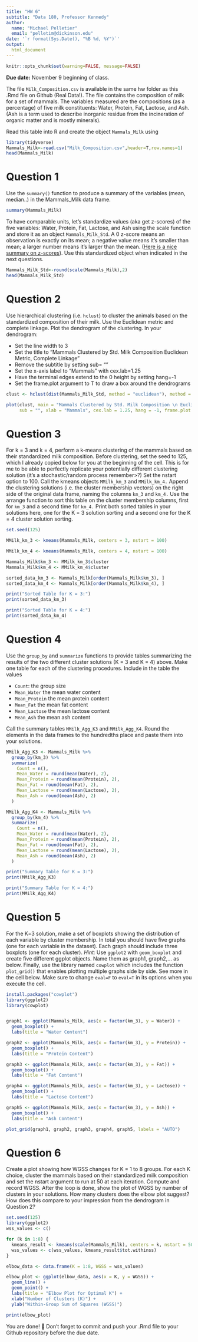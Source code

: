 ```yaml
---
title: "HW 6"
subtitle: "Data 180, Professor Kennedy"
author: 
  name: "Michael Pelletier"
  email: "pelletim@dickinson.edu"
date: '`r format(Sys.Date(), "%B %d, %Y")`'
output: 
  html_document
---
```


```r
knitr::opts_chunk$set(warning=FALSE, message=FALSE)
```

**Due date:** November 9 beginning of class.


The file `Milk_Composition.csv` is available in the same hw folder as this .Rmd file on Github (Real Data!). The file contains the composition of milk for a set of mammals. The variables measured are the compositions (as a percentage) of five milk constituents: Water, Protein, Fat, Lactose, and Ash. (Ash is a term used to describe inorganic residue from the incineration of organic matter and is mostly minerals).

Read this table into R and create the object `Mammals_Milk` using

```r
library(tidyverse)
Mammals_Milk<-read.csv("Milk_Composition.csv",header=T,row.names=1)
head(Mammals_Milk)
```

# Question 1
Use the `summary()` function to produce a summary of the variables (mean, median..) in the Mammals_Milk data frame.

```r
summary(Mammals_Milk)
```

To have comparable units, let's standardize values (aka get z-scores) of the five variables: Water, Protein, Fat, Lactose, and Ash using the scale function and store it as an object `Mammals_Milk_Std`. A 0 z-score means an observation is exactly on its mean; a negative value means it's smaller than mean; a larger number means it's larger than the mean. ([Here is a nice summary on z-scores](https://www.simplypsychology.org/z-score.html)). Use this standardized object when indicated in the next questions. 

```r
Mammals_Milk_Std<-round(scale(Mammals_Milk),2)
head(Mammals_Milk_Std)
```
# Question 2
Use hierarchical clustering (i.e. `hclust`) to cluster the animals based on the standardized composition of their milk. Use the Euclidean metric and complete linkage. Plot the dendrogram of the clustering. In your dendrogram: 

*	Set the line width to 3
*	Set the title to “Mammals Clustered by Std. Milk Composition \n Euclidean Metric, Complete Linkage”
*	Remove the subtitle by setting sub= ""
*	Set the x-axis label to “Mammals” with cex.lab=1.25
*	Have the terminal edges extend to the 0 height by setting hang=-1
*	Set the frame.plot argument to T to draw a box around the dendrograms

```r
clust <- hclust(dist(Mammals_Milk_Std, method = "euclidean"), method = "complete")

plot(clust, main = "Mammals Clustered by Std. Milk Composition \n Euclidean Metric, Complete Linkage",
     sub = "", xlab = "Mammals", cex.lab = 1.25, hang = -1, frame.plot = TRUE, lwd = 3)

```

# Question 3
For k = 3 and k = 4, perform a k-means clustering of the mammals based on their standardized milk composition. Before clustering, set the seed to 125, which I already copied below for you at the beginning of the cell. This is for me to be able to perfectly replicate your potentially different clustering solution (it's a stochastic/random process remember>?) Set the nstart option to 100. Call the kmeans objects `MMilk_km_3` and `MMilk_km_4.` Append the clustering solutions (i.e. the cluster membership vectors) on the right side of the original data frame, naming the columns `km_3` and `km_4.` Use the arrange function to sort this table on the cluster membership columns, first for `km_3` and a second time for `km_4.` Print both sorted tables in your solutions here, one for the K = 3 solution sorting and a second one for the K = 4 cluster solution sorting.

```r
set.seed(125)

MMilk_km_3 <- kmeans(Mammals_Milk, centers = 3, nstart = 100)

MMilk_km_4 <- kmeans(Mammals_Milk, centers = 4, nstart = 100)

Mammals_Milk$km_3 <- MMilk_km_3$cluster
Mammals_Milk$km_4 <- MMilk_km_4$cluster

sorted_data_km_3 <- Mammals_Milk[order(Mammals_Milk$km_3), ]
sorted_data_km_4 <- Mammals_Milk[order(Mammals_Milk$km_4), ]

print("Sorted Table for K = 3:")
print(sorted_data_km_3)

print("Sorted Table for K = 4:")
print(sorted_data_km_4)


```

# Question 4
Use the `group_by` and `summarize` functions to provide tables summarizing the results of the two different cluster solutions (K = 3 and K = 4) above. Make one table for each of the clustering procedures. Include in the table the values

*	`Count`: the group size
*	`Mean_Water` the mean water content
*	`Mean_Protein` the mean protein content
*	`Mean_Fat` the mean fat content
*	`Mean_Lactose` the mean lactose content
*	`Mean_Ash` the mean ash content

Call the summary tables `MMilk_Agg_K3` and `MMilk_Agg_K4`. Round the elements in the data frames to the hundredths place and paste them into your solutions.

```r
MMilk_Agg_K3 <- Mammals_Milk %>%
  group_by(km_3) %>%
  summarize(
    Count = n(),
    Mean_Water = round(mean(Water), 2),
    Mean_Protein = round(mean(Protein), 2),
    Mean_Fat = round(mean(Fat), 2),
    Mean_Lactose = round(mean(Lactose), 2),
    Mean_Ash = round(mean(Ash), 2)
  )

MMilk_Agg_K4 <- Mammals_Milk %>%
  group_by(km_4) %>%
  summarize(
    Count = n(),
    Mean_Water = round(mean(Water), 2),
    Mean_Protein = round(mean(Protein), 2),
    Mean_Fat = round(mean(Fat), 2),
    Mean_Lactose = round(mean(Lactose), 2),
    Mean_Ash = round(mean(Ash), 2)
  )

print("Summary Table for K = 3:")
print(MMilk_Agg_K3)

print("Summary Table for K = 4:")
print(MMilk_Agg_K4)

```
# Question 5
For the K=3 solution, make a set of boxplots showing the distribution of each variable by cluster membership. In total you should have five graphs (one for each variable in the dataset). Each graph should include three boxplots (one for each cluster). *Hint:* Use `ggplot2` with `geom_boxplot` and create five different ggplot objects. Name them as graph1, graph2,... as below. Finally, use the library named `cowplot` which includes the function `plot_grid()` that enables plotting multiple graphs side by side. See more in the cell below. Make sure to change `eval=F` to `eval=T` in its options when you execute the cell.

```r
install.packages("cowplot")
library(ggplot2)
library(cowplot)


graph1 <- ggplot(Mammals_Milk, aes(x = factor(km_3), y = Water)) +
  geom_boxplot() +
  labs(title = "Water Content")

graph2 <- ggplot(Mammals_Milk, aes(x = factor(km_3), y = Protein)) +
  geom_boxplot() +
  labs(title = "Protein Content")

graph3 <- ggplot(Mammals_Milk, aes(x = factor(km_3), y = Fat)) +
  geom_boxplot() +
  labs(title = "Fat Content")

graph4 <- ggplot(Mammals_Milk, aes(x = factor(km_3), y = Lactose)) +
  geom_boxplot() +
  labs(title = "Lactose Content")

graph5 <- ggplot(Mammals_Milk, aes(x = factor(km_3), y = Ash)) +
  geom_boxplot() +
  labs(title = "Ash Content")

plot_grid(graph1, graph2, graph3, graph4, graph5, labels = "AUTO")

```

# Question 6
Create a plot showing how WGSS changes for K = 1 to 8 groups. For each K choice, cluster the mammals based on their standardized milk composition and set the nstart argument to run at 50 at each iteration. Compute and record WGSS. After the loop is done, show the plot of WGSS by number of clusters in your solutions. How many clusters does the elbow plot suggest? How does this compare to your impression from the dendrogram in Question 2?

```r
set.seed(125)
library(ggplot2)
wss_values <- c()

for (k in 1:8) {
  kmeans_result <- kmeans(scale(Mammals_Milk), centers = k, nstart = 50)
  wss_values <- c(wss_values, kmeans_result$tot.withinss)
}

elbow_data <- data.frame(K = 1:8, WGSS = wss_values)

elbow_plot <- ggplot(elbow_data, aes(x = K, y = WGSS)) +
  geom_line() +
  geom_point() +
  labs(title = "Elbow Plot for Optimal K") +
  xlab("Number of Clusters (K)") +
  ylab("Within-Group Sum of Squares (WGSS)")

print(elbow_plot)

```


You are done! 🏁 Don't forget to commit and push your .Rmd file to your Github repository before the due date.


